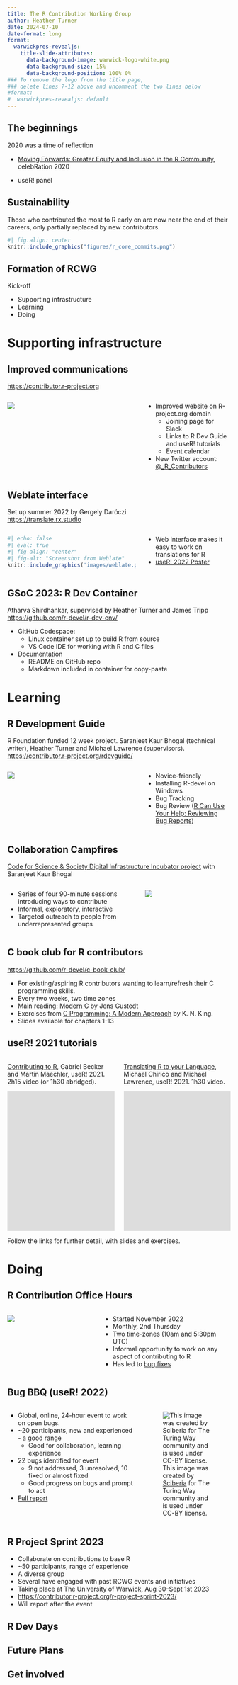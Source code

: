 ```yaml
---
title: The R Contribution Working Group
author: Heather Turner
date: 2024-07-10
date-format: long
format: 
  warwickpres-revealjs: 
    title-slide-attributes: 
      data-background-image: warwick-logo-white.png
      data-background-size: 15%
      data-background-position: 100% 0%
### To remove the logo from the title page, 
### delete lines 7-12 above and uncomment the two lines below
#format:
#  warwickpres-revealjs: default
---
```


## The beginnings

2020 was a time of reflection

* [Moving Forwards: Greater Equity and Inclusion in the R Community](https://www.heatherturner.net/talks/celebration2020/), celebRation 2020

* useR! panel

## Sustainability 

Those who contributed the most to R early on are now near the end of their careers, only partially replaced by new contributors.

```r
#| fig.align: center
knitr::include_graphics("figures/r_core_commits.png")
```

## Formation of RCWG

Kick-off

* Supporting infrastructure
* Learning
* Doing

# Supporting infrastructure {.inverse}

## Improved communications

<https://contributor.r-project.org>

:::: {.columns}

::: {.column width="60%"}
<a href="https://contributor.r-project.org/">
  <img src="images/R_Contributor_Site.png">
</a>
:::

::: {.column width="40%"}
* Improved website on R-project.org domain
    * Joining page for Slack
    * Links to R Dev Guide and useR! tutorials
    * Event calendar
* New Twitter account: [@_R_Contributors](https://twitter.com/R_Contributors)
:::

::::

## Weblate interface

Set up summer 2022 by Gergely Daróczi  
<https://translate.rx.studio>

:::: {.columns}

::: {.column width="60%"}
```r
#| echo: false
#| eval: true
#| fig-align: "center"
#| fig-alt: "Screenshot from Weblate"
knitr::include_graphics('images/weblate.png')
```
:::

::: {.column width="40%"}
- Web interface makes it easy to work on translations for R
- [useR! 2022 Poster](https://daroczig.github.io/slides/2022-06-22-useR_2022_poster-Gergely_Daroczi-Internationalization_of_R_packages_with_r18r.pdf)
:::

::::

## GSoC 2023: R Dev Container

Atharva Shirdhankar, supervised by Heather Turner and James Tripp
<https://github.com/r-devel/r-dev-env/>

- GitHub Codespace: 
   - Linux container set up to build R from source
   - VS Code IDE for working with R and C files
- Documentation
   - README on GitHub repo
   - Markdown included in container for copy-paste
   
# Learning {.inverse}

## R Development Guide

R Foundation funded 12 week project. Saranjeet Kaur Bhogal (technical writer), Heather Turner and Michael Lawrence (supervisors).  
<https://contributor.r-project.org/rdevguide/>

:::: {.columns}

::: {.column width="60%"}
![](images/r_dev_guide.png)
:::

::: {.column width="40%"}
* Novice-friendly
* Installing R-devel on Windows
* Bug Tracking
* Bug Review ([R Can Use Your Help: Reviewing Bug Reports](https://blog.r-project.org/2019/10/09/r-can-use-your-help-reviewing-bug-reports/))
:::

::::

## Collaboration Campfires

[Code for Science & Society Digital Infrastructure Incubator project](https://www.codeforsociety.org/incubator/projects/building-community-around-the-r-development-guide)
with Saranjeet Kaur Bhogal

:::: {.columns}

::: {.column width="60%"}
- Series of four 90-minute sessions introducing ways to contribute
- Informal, exploratory, interactive
- Targeted outreach to people from underrepresented groups

:::

::: {.column width="40%"}
![](images/collaboration-campfires.jpg)
:::

::::

## C book club for R contributors 

<https://github.com/r-devel/c-book-club/>

- For existing/aspiring R contributors wanting to learn/refresh their C programming skills.
- Every two weeks, two time zones
- Main reading: [Modern C](https://gustedt.gitlabpages.inria.fr/modern-c/) by Jens Gustedt
- Exercises from [C Programming: A Modern Approach](http://knking.com/books/c2/) by K. N. King.
- Slides available for chapters 1-13

## useR! 2021 tutorials

:::: {.columns}

::: {.column width="50%"}

[Contributing to R](https://contributor.r-project.org/tutorials/contributing-to-r), Gabriel Becker and Martin Maechler, useR! 2021. 2h15 video (or 1h30 abridged).

<iframe width="560" height="315" src="https://www.youtube-nocookie.com/embed/CZmldTOdlRM" title="Contributing to R" frameborder="0" allow="accelerometer; autoplay; clipboard-write; encrypted-media; gyroscope; picture-in-picture" allowfullscreen></iframe>

:::

::: {.column width="50%"}

[Translating R to your Language](https://contributor.r-project.org/tutorials/translating-r-to-your-language/), Michael Chirico and Michael Lawrence, useR! 2021. 1h30 video. 

<iframe width="560" height="315" src="https://www.youtube-nocookie.com/embed/S3Qhqf9u6ao" title="Translating R to your language" frameborder="0" allow="accelerometer; autoplay; clipboard-write; encrypted-media; gyroscope; picture-in-picture" allowfullscreen>

</iframe>

:::

::::

Follow the links for further detail, with slides and exercises.

# Doing {.inverse}

## R Contribution Office Hours

:::: {.columns}

::: {.column width="40%"}
![](images/office-hours.png)
:::

::: {.column width="60%"}
- Started November 2022
- Monthly, 2nd Thursday
- Two time-zones (10am and 5:30pm UTC)
- Informal opportunity to work on any aspect of contributing to R
- Has led to [bug fixes](https://bugs.r-project.org/show_bug.cgi?id=16158)
:::

::::

## Bug BBQ (useR! 2022)

::::{.columns}
::: {.column width="60%"}
- Global, online, 24-hour event to work on open bugs.
- ~20 participants, new and experienced - a good range
  - [Good for collaboration, learning experience]{.smaller75}
- 22 bugs identified for event
  - [9 not addressed, 3 unresolved, 10 fixed or almost fixed]{.smaller75}
  - [Good progress on bugs and prompt to act]{.smaller75}
- [Full report](https://github.com/r-devel/rcontribution/blob/main/bug_bbq/Bug_BBQ_retrospective.md)

:::

::: {.column width="40%"}
![This image was created by [Sciberia](https://www.scriberia.com) for The Turing Way community and is used under CC-BY license.](images/bug-catching.jpg)
:::

::::

## R Project Sprint 2023

- Collaborate on contributions to base R
- ~50 participants, range of experience
- A diverse group
- Several have engaged with past RCWG events and initiatives
- Taking place at The University of Warwick, Aug 30--Sept 1st 2023
- <https://contributor.r-project.org/r-project-sprint-2023/>
- Will report after the event

## R Dev Days

## Future Plans

## Get involved


```{=html}
<!-- needs to be last chunk of presentation otherwise creates an extra slide -->
<!-- requires Quarto v1.3 -->
<!-- tint80 for border, tint20 for title -->
<!-- this should hopefully no longer be necessary in a future version of Quarto -->
<!-- https://github.com/quarto-dev/quarto-cli/issues/5038 -->
<style type="text/css">
div.callout-note {
  border-left-color: #00A9CE !important;
}

div.callout-note.callout-style-default .callout-title {
  background-color: #B3E5F0 !important;
}

div.callout-warning {
  border-left-color: #CB333B !important;
}

div.callout-warning.callout-style-default .callout-title {
  background-color: #EEC3C3 !important;
}

div.callout-tip {
  border-left-color: #6DCDB8 !important;
}

div.callout-tip.callout-style-default .callout-title {
  background-color: #D3F0EB !important;
}

div.callout-important {
  border-left-color: #F1BE48 !important;
}

div.callout-important.callout-style-default .callout-title {
  background-color: #FAECC8 !important;
}

div.callout-caution {
  border-left-color: #E87722 !important;
}

div.callout-caution.callout-style-default .callout-title {
  background-color: #F8D5BC !important;
}
</style>
```
